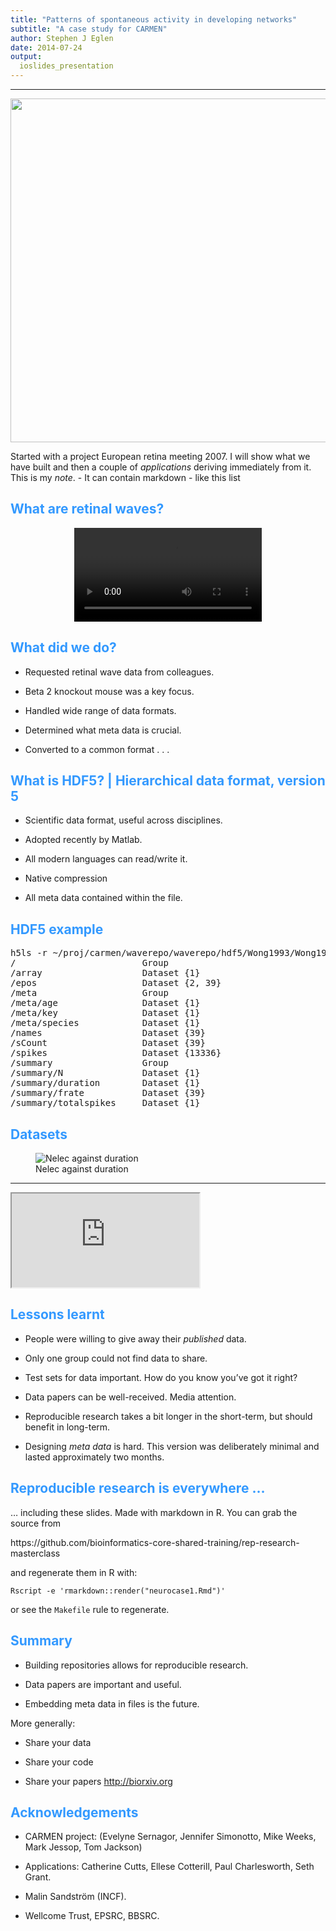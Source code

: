 ```yaml
---
title: "Patterns of spontaneous activity in developing networks"
subtitle: "A case study for CARMEN"
author: Stephen J Eglen
date: 2014-07-24
output:
  ioslides_presentation
---
```

<style>
h2 { 
 color: #3399ff;		
}
h3 { 
 color: #3399ff;		
}
</style>


----

<center><img src="figs/gigascience_cover.png" height="550px" /></center>

<!-- TODO: list items not rendered. -->
<div class="notes">
Started with a project 
European retina meeting 2007.
I will show what we have built and then a couple of _applications_
deriving immediately from it.
This is my *note*.
- It can contain markdown
- like this list
</div>

## What are retinal waves?

<center>
<video id="sampleMovie1" src="./figs/p11ctrlconv.mov" loop="true" autoplay="true" controls></video>
</center>


## What did we do?


- Requested retinal wave data from colleagues.

- Beta 2 knockout mouse was a key focus.

- Handled wide range of data formats.

- Determined what meta data is crucial.

- Converted to a common format . . .


## What is HDF5? | Hierarchical data format, version 5

- Scientific data format, useful across disciplines.
- Adopted recently by Matlab.
- All modern languages can read/write it.
- Native compression

- All meta data contained within the file.


## HDF5 example

<pre>
h5ls -r ~/proj/carmen/waverepo/waverepo/hdf5/Wong1993/Wong1993_P0.h5
/                        Group
/array                   Dataset {1}
/epos                    Dataset {2, 39}
/meta                    Group
/meta/age                Dataset {1}
/meta/key                Dataset {1}
/meta/species            Dataset {1}
/names                   Dataset {39}
/sCount                  Dataset {39}
/spikes                  Dataset {13336}
/summary                 Group
/summary/N               Dataset {1}
/summary/duration        Dataset {1}
/summary/frate           Dataset {39}
/summary/totalspikes     Dataset {1}
</pre>


## Datasets

![Nelec against duration](figs/nelec-durn-fig-crop.svg)



----

<!-- ## Contents of "waverepo" |  (interactive)  -->

<iframe src="http://damtp.cam.ac.uk/user/sje30/waverepo"></iframe>



## Lessons learnt

- People were willing to give away their *published* data.

- Only one group could not find data to share.

- Test sets for data important.  How do you know you've got it right?
  
- Data papers can be well-received.  Media attention.

- Reproducible research takes a bit longer in the short-term, but
  should benefit in long-term.

- Designing *meta data* is hard.  This version was deliberately minimal
  and lasted approximately two months.
  

## Reproducible research is everywhere ...

... including these slides.  Made with markdown in R.  You can grab the
source from

https://github.com/bioinformatics-core-shared-training/rep-research-masterclass

and regenerate them in R with:

```
Rscript -e 'rmarkdown::render("neurocase1.Rmd")'
```
or see the `Makefile` rule to regenerate.

## Summary 

- Building repositories allows for reproducible research.

- Data papers are important and useful.

- Embedding meta data in files is the future.


More generally:

- Share your data

- Share your code

- Share your papers [http://biorxiv.org](http://biorxiv.org)



## Acknowledgements

- CARMEN project: (Evelyne Sernagor, Jennifer Simonotto, Mike Weeks, Mark
  Jessop, Tom Jackson) 

- Applications: Catherine Cutts, Ellese Cotterill, Paul Charlesworth,
  Seth Grant.

- Malin Sandström (INCF).
- Wellcome Trust, EPSRC, BBSRC.


<!-- TODO: problem when lines are not separated by blank line. -->
